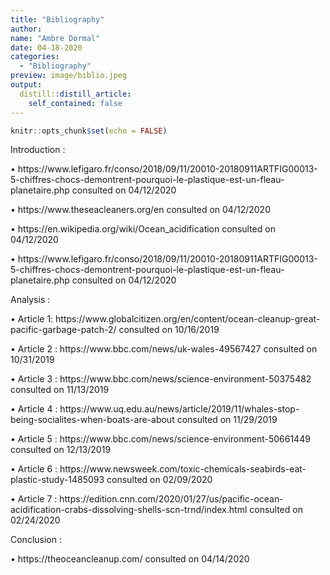 ```yaml
---
title: "Bibliography"
author:
name: "Ambre Dormal"
date: 04-18-2020
categories:
  - "Bibliography"
preview: image/biblio.jpeg
output:
  distill::distill_article:
    self_contained: false
---
```


```r
knitr::opts_chunk$set(echo = FALSE)
```

Introduction :

•	https://www.lefigaro.fr/conso/2018/09/11/20010-20180911ARTFIG00013-5-chiffres-chocs-demontrent-pourquoi-le-plastique-est-un-fleau-planetaire.php   consulted on 04/12/2020

•	https://www.theseacleaners.org/en   consulted on 04/12/2020  

•	https://en.wikipedia.org/wiki/Ocean_acidification   consulted on 04/12/2020     
 
•	https://www.lefigaro.fr/conso/2018/09/11/20010-20180911ARTFIG00013-5-chiffres-chocs-demontrent-pourquoi-le-plastique-est-un-fleau-planetaire.php   consulted on 04/12/2020

Analysis : 

•	Article 1: https://www.globalcitizen.org/en/content/ocean-cleanup-great-pacific-garbage-patch-2/   consulted on 10/16/2019

•	Article 2 : https://www.bbc.com/news/uk-wales-49567427   consulted on 10/31/2019

•	Article 3 : https://www.bbc.com/news/science-environment-50375482   consulted on 11/13/2019

•	Article 4 : https://www.uq.edu.au/news/article/2019/11/whales-stop-being-socialites-when-boats-are-about   consulted on 11/29/2019  

•	Article 5 : https://www.bbc.com/news/science-environment-50661449   consulted on 12/13/2019  

•	Article 6 : https://www.newsweek.com/toxic-chemicals-seabirds-eat-plastic-study-1485093   consulted on 02/09/2020  

•	Article 7 : https://edition.cnn.com/2020/01/27/us/pacific-ocean-acidification-crabs-dissolving-shells-scn-trnd/index.html   consulted on 02/24/2020 


Conclusion :

•	https://theoceancleanup.com/   consulted on 04/14/2020
